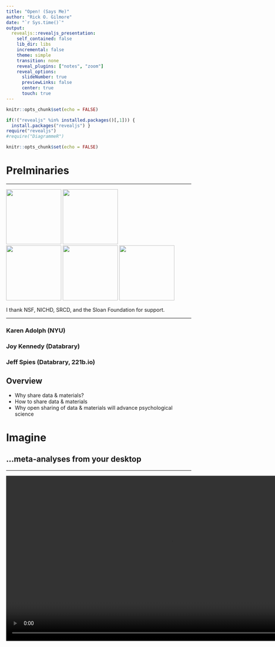 ```yaml
---
title: "Open! (Says Me)"
author: "Rick O. Gilmore"
date: "`r Sys.time()`"
output:
  revealjs::revealjs_presentation:
    self_contained: false
    lib_dir: libs
    incremental: false
    theme: simple
    transition: none
    reveal_plugins: ["notes", "zoom"]
    reveal_options:
      slideNumber: true
      previewLinks: false
      center: true
      touch: true
---
```


```r
knitr::opts_chunk$set(echo = FALSE)

if(!("revealjs" %in% installed.packages()[,1])) {
  install.packages("revealjs") }
require("revealjs")
#require("DiagrammeR")

knitr::opts_chunk$set(echo = FALSE)
```

# Prelminaries

---

<img src="https://upload.wikimedia.org/wikipedia/commons/8/87/NSF_Logo.PNG" height=150px>
<img src="https://science.nichd.nih.gov/confluence/download/attachments/34472103/NICHD-vertical-2-color.png?version=1&modificationDate=1477410070000&api=v2" height=150px>
</br>
<img src="https://sloan.org/storage/app/media/Logos/Sloan-Logo-stacked-black-web.png" height=150px>
<img src="http://newsroom.unl.edu/announce/files/file77330.jpg" height=150px/>
<img src="https://www.unicef.org.hk/wp-content/uploads/2017/08/Logo-05_Lego-foundation_UNICEF_partnership.jpg" height=150px />

<div class="notes">
I thank NSF, NICHD, SRCD, and the Sloan Foundation for support.
</div>

---

### Karen Adolph (NYU)
### Joy Kennedy (Databrary)
### Jeff Spies (Databrary, 221b.io)

## Overview

- Why share data & materials?
- How to share data & materials
- Why open sharing of data & materials will advance psychological science

# Imagine

## ...meta-analyses from your desktop

---

<video width="900" controls data-autoplay>
  <source src="mov/neurosynth-happy.mp4" type="video/mp4">
Your browser does not support the video tag.
</video>
</br>
<http://neurosynth.org>

## ...visualization of task data accumulated across studies & labs

---

<video width="900" controls data-autoplay>
  <source src="mov/wordbank-vocabulary.mp4" type="video/mp4">
Your browser does not support the video tag.
</video>
</br>
<http://wordbank.stanford.edu>

## ...machine-learning-assisted analysis

---

<video height="600" controls data-autoplay>
  <source src="mov/Construction.mp4" type="video/mp4">
Your browser does not support the video tag.
</video>

*Source*: Ori Ossmy (NYU)

## ..."scriptable" analyses and visualizations from centrally stored & shared data

---

<video width="900" controls data-autoplay>
  <source src="mov/summarize_demog.mp4" type="video/mp4">
</video>
</br>
<http://github.com/PLAY-behaviorome/databraryapi>

## ...easy downloading and reuse of others' materials

---

<img src="https://nyu.databrary.org/slot/15068/-/asset/63850/download?inline=true" height=300px/>
</br>
<audio controls data-autoplay>
  <source src="https://nyu.databrary.org/slot/12213/0,15046/asset/46757/download?inline=true" type="audio/mpeg">
Your browser does not support the audio element.
</audio>
<audio controls>
  <source src="https://nyu.databrary.org/slot/12212/0,15046/asset/46748/download?inline=true" type="audio/mpeg">
Your browser does not support the audio element.
</audio>
</br>
</br>
Cole, P.M., Gilmore, R.O., Scherf, K.S. & Perez-Edgar, K. (2016). The Proximal Emotional Environment Project (PEEP). Databrary. http://doi.org/10.17910/B7.248.

## ...reproduction of others' procedures through video protocols

---

<video width="800" controls data-autoplay>
  <source src="https://nyu.databrary.org/slot/14765/0,79273/asset/64898/download?inline=true" type="video/mp4">
Your browser does not support the video tag.
</video>

The PLAY Project Wiki: <https://dev1.ed-projects.nyu.edu/wikis/docuwiki/doku.php/landing>

## ...A cumulative psychological science

<a href="https://www.psychologicalscience.org/observer/becoming-a-cumulative-science">
<img src="img/mischel-cumulative-science.jpg"/>
</a>

## Where

- Findings accumulate
- Theories are advanced, accepted, expanded, or rejected
- Phenomena become increasingly predictable
- Discovery accelerates

# Barriers

## Psychological science is harder than physics

---

<img src="img/psych-harder-1.jpg" height=550px/>

---

<img src="img/psych-harder-2.jpg" height=550px/>


## Studies are underpowered

---

<div class="centered">
<img src="http://journals.plos.org/plosbiology/article/file?id=10.1371/journal.pbio.2000797.g003&type=large" height=500px>

<small>([Szucs & Ioannides, 2017](http://doi.org/10.1371/journal.pbio.2000797))</small>
</div>

<div class="notes">
As Szucs and Ioannides have shown based on an analysis of more than 10,000 papers in the cognitive neuroscience literature, sample sizes are small, and the probability of false negatives is high, especially for small to medium effect sizes.
</div>

---

<div class="centered">
> "Assuming a realistic range of prior probabilities for null hypotheses, false report probability is likely to exceed 50% for the whole literature."

<small>([Szucs & Ioannides, 2017](http://doi.org/10.1371/journal.pbio.2000797))</small>
</div>

## Published papers have errors

---

<div class="centered">
<a href="http://doi.org/10.3758/s13428-015-0664-2)">
<img src="https://raw.githubusercontent.com/gilmore-lab/2018-02-14-quant-dev/master/img/nuijten-etal.jpg" height=500px/>
</a>
</div>

---

<div class="centered">
<img src="https://static-content.springer.com/image/art%3A10.3758%2Fs13428-015-0664-2/MediaObjects/13428_2015_664_Fig3_HTML.gif" height=550px>
</div>

<small>([Nuijten et al., 2015](http://doi.org/10.3758/s13428-015-0664-2))</small>

<div class="notes">
Statistical reporting errors in the published literature are more common that many might think.
</div>

## Confusion about data ownership

- Institutions
- Taxpayers
- Researchers
- Participants

## Eagerly share findings but not data or materials

---

<div class="centered">
<img src="https://raw.githubusercontent.com/gilmore-lab/psu-data-repro-bootcamp-2017-07-10/master/img/wicherts_2006_amp_61_7_726_fig1a.jpg" height=550px>

<small>([Wicherts et al., 2006](http://doi.org/10.1037/0003-066X.61.7.726))</small>
</div>

## Blinded from seeing the whole elephant

---

<img src="https://cdn-images-1.medium.com/max/1600/1*4UPp3Tc4A32S0WXJ0pWP7g.jpeg" height=500px/>

## Fall victim to the toothbrush problem (Mischel, 2009)

---

> "*...psychologists tend to treat other peoples’ theories like toothbrushes; no self-respecting individual wants to use anyone else’s.*"

---

> "*The toothbrush culture undermines the building of a genuinely cumulative science, encouraging more parallel play and solo game playing, rather than building on each other’s directly relevant best work.*"

# Solutions

## Mischel 2009

- Common tools
- Robust, replicable, consequential findings
- Boundary crossing and bridge building
    
## Make open data & materials sharing 

## ...the norm not the exception

## Plan for sharing

- From the earliest stages
- Data Management Plans (NSF and NIH proposals)
- Data as a "first order" research product

## What to share

- Data
    - & analysis code/scripts (R, Python, SPSS, SAS, ...)
    - Rawest possible (trial-level, individual, ...)
- Displays (& code to generate)
- Protocols & procedures
    - Video as gold standard

---

<div class="centered">
<a href="http://www.apa.org/science/about/psa/2017/10/video-data.aspx">
<img src="img/video-as-data-doc.jpg" height=600px/>
</div>

---

<a href="https://dev1.ed-projects.nyu.edu/wikis/docuwiki">
<img src="https://github.com/gilmore-lab/sips-2017-video-reproducibility/blob/master/img/play-wiki.jpg?raw=true" height=500px>
</a>

The PLAY Project Wiki: <https://dev1.ed-projects.nyu.edu/wikis/docuwiki/doku.php/landing>

## Where to share

- Data repository
    - [ICPSR](https://www.icpsr.umich.edu/), [Dataverse](http://dataverse.org), [OSF](https://osf.io), [Dryad](https://) (domain/measure general)
    - [Databrary](https://databrary.org) (behavioral science; video/audio ++)
    - [OpenNeuro](https://openneuro.org), [TalkBank](https://talkbank.org), [WordBank](http://wordbank.stanford.edu/) (measure-specific)
- Supplemental material with article
- Data paper (e.g. *Nature Scientific Data*)
- Institutional repository

## With whom

- Public
    - Risk of reidentification
    - Can you really anonymize?
- Researchers
    - ICPSR, Databrary, & OpenNeuro
- People you select & vet

## When 

- Soon after you collect it
- On manuscript submission
- On acceptance or publication
- End of grant
- ~~When I'm damn good and ready...~~

## How

- "FAIRly"
- **F**indable, **A**ccesible, **I**nteroperable, and **R**eusable [(Wilkinson et al., 2016)](http://dx.doi.org/10.1038/sdata.2016.18)
    - Easier to find in repository
    - Interoperable formats
    - Codebooks

## Ethically

- Ask permission to share (especially for sensitive, identifiable data)
    - Use template language
    - [(Gilmore & Nilsonne, 2017)](https://osf.io/9d5hr/)
- Don't promise to destroy data (but GDPR?)
- Don't unduly restrict future reuses

---

>"*the principles of human subject research require an analysis of both risks and benefits...such an analysis suggests that researchers may have a positive duty to share data in order to maximize the contribution that individual participants have made.*"

<small>([Brakewood & Poldack, 2013](http://dx.doi.org/10.1016/j.neuroimage.2013.02.040))</small>

## Openly

- Without restriction on others' reuse
- Without *quid pro quo*, pre-approval, or requirement of co-authorship
- *With* expectation of ethical use **AND** proper citation

# Let's

## ...build platforms for discovery

that will make physicists jealous

## ...acknowledge the elephant in the room

---

<div class="centered">
<img src="http://cdn2.hubspot.net/hub/134568/file-1208368053-jpg/6-blind-men-hans.jpg" height=550px>
</div>

<div class="notes">
To make the future of big data behavioral science one where we're not just blind men studying our small part of the elephant.
</div>

---

<div class="centered">
<img src="http://static.neatorama.com/images/2012-09/girl-hugging-elephant.jpg" height=550px>
</div>

## ...build a

>- Robust
>- Transparent
>- Reproducible
>- Powerful
>- Openly shared
>- Cumulative
>- (Awesome!)
>- Psychological Science

---

<img src="https://cdn.shopify.com/s/files/1/0212/6252/products/Screen_Shot_2015-03-31_at_5.10.12_PM_large.png?v=1427892157" height=550px/>

## Open! (Says me)

<video width="600" loop data-autoplay>
  <source src="mov/databrary-splash.mp4" type="video/mp4">
</video>

rogilmore@psu.edu

<https://gilmore-lab.github.io>

<https://github.com/gilmore-lab/2018-05-26-aps-opensaysme/>

---

This talk was produced on `r Sys.time()` in [RStudio 1.1.383](http://rstudio.com) using R Markdown and the reveal.JS framework.
The code and materials used to generate the slides may be found at <https://github.com/gilmore-lab/2018-05-26-aps-opensaysme/>. 
Information about the R Session that produced the slides is as follows:

---

```r
sessionInfo()
```
